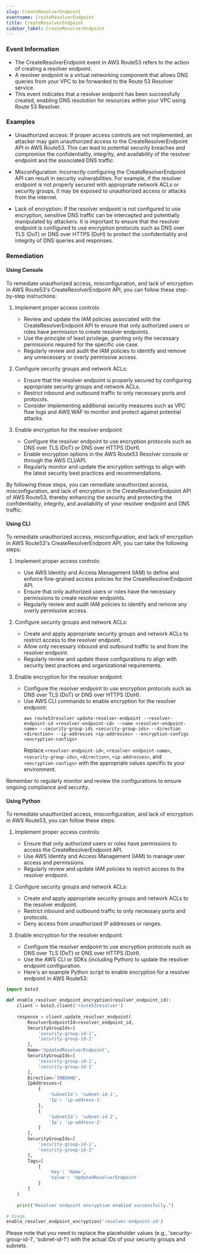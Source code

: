 ```yaml
--- 
slug: CreateResolverEndpoint
eventname: CreateResolverEndpoint
title: CreateResolverEndpoint
sidebar_label: CreateResolverEndpoint
---
```

                       
### Event Information

- The CreateResolverEndpoint event in AWS Route53 refers to the action of creating a resolver endpoint. 
- A resolver endpoint is a virtual networking component that allows DNS queries from your VPC to be forwarded to the Route 53 Resolver service. 
- This event indicates that a resolver endpoint has been successfully created, enabling DNS resolution for resources within your VPC using Route 53 Resolver.


### Examples

- Unauthorized access: If proper access controls are not implemented, an attacker may gain unauthorized access to the CreateResolverEndpoint API in AWS Route53. This can lead to potential security breaches and compromise the confidentiality, integrity, and availability of the resolver endpoint and the associated DNS traffic.

- Misconfiguration: Incorrectly configuring the CreateResolverEndpoint API can result in security vulnerabilities. For example, if the resolver endpoint is not properly secured with appropriate network ACLs or security groups, it may be exposed to unauthorized access or attacks from the internet.

- Lack of encryption: If the resolver endpoint is not configured to use encryption, sensitive DNS traffic can be intercepted and potentially manipulated by attackers. It is important to ensure that the resolver endpoint is configured to use encryption protocols such as DNS over TLS (DoT) or DNS over HTTPS (DoH) to protect the confidentiality and integrity of DNS queries and responses.

### Remediation

#### Using Console

To remediate unauthorized access, misconfiguration, and lack of encryption in AWS Route53's CreateResolverEndpoint API, you can follow these step-by-step instructions:

1. Implement proper access controls:
   - Review and update the IAM policies associated with the CreateResolverEndpoint API to ensure that only authorized users or roles have permission to create resolver endpoints.
   - Use the principle of least privilege, granting only the necessary permissions required for the specific use case.
   - Regularly review and audit the IAM policies to identify and remove any unnecessary or overly permissive access.

2. Configure security groups and network ACLs:
   - Ensure that the resolver endpoint is properly secured by configuring appropriate security groups and network ACLs.
   - Restrict inbound and outbound traffic to only necessary ports and protocols.
   - Consider implementing additional security measures such as VPC flow logs and AWS WAF to monitor and protect against potential attacks.

3. Enable encryption for the resolver endpoint:
   - Configure the resolver endpoint to use encryption protocols such as DNS over TLS (DoT) or DNS over HTTPS (DoH).
   - Enable encryption options in the AWS Route53 Resolver console or through the AWS CLI/API.
   - Regularly monitor and update the encryption settings to align with the latest security best practices and recommendations.

By following these steps, you can remediate unauthorized access, misconfiguration, and lack of encryption in the CreateResolverEndpoint API of AWS Route53, thereby enhancing the security and protecting the confidentiality, integrity, and availability of your resolver endpoint and DNS traffic.

#### Using CLI

To remediate unauthorized access, misconfiguration, and lack of encryption in AWS Route53's CreateResolverEndpoint API, you can take the following steps:

1. Implement proper access controls:
   - Use AWS Identity and Access Management (IAM) to define and enforce fine-grained access policies for the CreateResolverEndpoint API.
   - Ensure that only authorized users or roles have the necessary permissions to create resolver endpoints.
   - Regularly review and audit IAM policies to identify and remove any overly permissive access.

2. Configure security groups and network ACLs:
   - Create and apply appropriate security groups and network ACLs to restrict access to the resolver endpoint.
   - Allow only necessary inbound and outbound traffic to and from the resolver endpoint.
   - Regularly review and update these configurations to align with security best practices and organizational requirements.

3. Enable encryption for the resolver endpoint:
   - Configure the resolver endpoint to use encryption protocols such as DNS over TLS (DoT) or DNS over HTTPS (DoH).
   - Use AWS CLI commands to enable encryption for the resolver endpoint:
     ```
     aws route53resolver update-resolver-endpoint --resolver-endpoint-id <resolver-endpoint-id> --name <resolver-endpoint-name> --security-group-ids <security-group-ids> --direction <direction> --ip-addresses <ip-addresses> --encryption-configs <encryption-configs>
     ```
     Replace `<resolver-endpoint-id>`, `<resolver-endpoint-name>`, `<security-group-ids>`, `<direction>`, `<ip-addresses>`, and `<encryption-configs>` with the appropriate values specific to your environment.

Remember to regularly monitor and review the configurations to ensure ongoing compliance and security.

#### Using Python

To remediate unauthorized access, misconfiguration, and lack of encryption in AWS Route53, you can follow these steps:

1. Implement proper access controls:
   - Ensure that only authorized users or roles have permissions to access the CreateResolverEndpoint API.
   - Use AWS Identity and Access Management (IAM) to manage user access and permissions.
   - Regularly review and update IAM policies to restrict access to the resolver endpoint.

2. Configure security groups and network ACLs:
   - Create and apply appropriate security groups and network ACLs to the resolver endpoint.
   - Restrict inbound and outbound traffic to only necessary ports and protocols.
   - Deny access from unauthorized IP addresses or ranges.

3. Enable encryption for the resolver endpoint:
   - Configure the resolver endpoint to use encryption protocols such as DNS over TLS (DoT) or DNS over HTTPS (DoH).
   - Use the AWS CLI or SDKs (including Python) to update the resolver endpoint configuration.
   - Here's an example Python script to enable encryption for a resolver endpoint in AWS Route53:

```python
import boto3

def enable_resolver_endpoint_encryption(resolver_endpoint_id):
    client = boto3.client('route53resolver')
    
    response = client.update_resolver_endpoint(
        ResolverEndpointId=resolver_endpoint_id,
        SecurityGroupIds=[
            'security-group-id-1',
            'security-group-id-2'
        ],
        Name='UpdatedResolverEndpoint',
        SecurityGroupIds=[
            'security-group-id-1',
            'security-group-id-2'
        ],
        Direction='INBOUND',
        IpAddresses=[
            {
                'SubnetId': 'subnet-id-1',
                'Ip': 'ip-address-1'
            },
            {
                'SubnetId': 'subnet-id-2',
                'Ip': 'ip-address-2'
            }
        ],
        SecurityGroupIds=[
            'security-group-id-1',
            'security-group-id-2'
        ],
        Tags=[
            {
                'Key': 'Name',
                'Value': 'UpdatedResolverEndpoint'
            }
        ]
    )
    
    print("Resolver endpoint encryption enabled successfully.")

# Usage
enable_resolver_endpoint_encryption('resolver-endpoint-id')
```

Please note that you need to replace the placeholder values (e.g., 'security-group-id-1', 'subnet-id-1') with the actual IDs of your security groups and subnets.


 